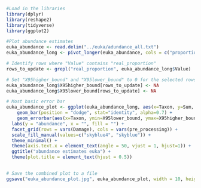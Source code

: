 ```r
#Load in the libraries
library(dplyr)
library(reshape2)
library(tidyverse)
library(ggplot2)
```

```r
#Plot abundance estimates
euka_abundance <- read.delim("../euka/adundance_all.txt")
euka_abundance_long <- pivot_longer(euka_abundance, cols = c("proportion_estimate", "real_proportion"), names_to = "Value", values_to = "Sum")
```

```r
# Identify rows where "Value" contains "real_proportion"
rows_to_update <- grepl("real_proportion", euka_abundance_long$Value)

# Set "X95higher_bound" and "X95lower_bound" to 0 for the selected rows
euka_abundance_long$X95higher_bound[rows_to_update] <- NA
euka_abundance_long$X95lower_bound[rows_to_update] <- NA
```



```r
# Most basic error bar
euka_abundance_plot <- ggplot(euka_abundance_long, aes(x=Taxon, y=Sum, fill = Value)) +
    geom_bar(position = "dodge", stat="identity", alpha=0.7) +
    geom_errorbar(aes(x=Taxon, ymin=X95lower_bound, ymax=X95higher_bound), colour="orange3", alpha=0.9, size=0.8, position=position_dodge(width=1), width = 0.6) +
  labs(y = "abundance", x = "", fill = "") + 
  facet_grid(rows = vars(Damage), cols = vars(pre_processing)) +
  scale_fill_manual(values=c("skyblue4", "skyblue")) +
  theme_minimal() +
  theme(axis.text.x = element_text(angle = 50, vjust = 1, hjust=1)) +
  ggtitle("abundance estimates euka") +
  theme(plot.title = element_text(hjust = 0.5))
  
```

```r
# Save the combined plot to a file
ggsave("euka_abundance_plot.jpg", euka_abundance_plot, width = 10, height = 6)
```
